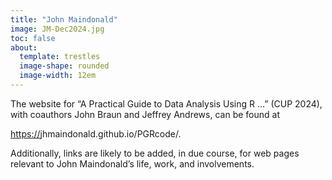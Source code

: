 ```yaml
---
title: "John Maindonald"
image: JM-Dec2024.jpg
toc: false
about: 
  template: trestles
  image-shape: rounded
  image-width: 12em
---
```


The website for "A Practical Guide to Data Analysis Using R ..." (CUP 2024), with coauthors John Braun and Jeffrey Andrews, can be found at

[https://](https://quarto.org/docs/websites){.uri}jhmaindonald.github.io/PGRcode/.

Additionally, links are likely to be added, in due course, for web pages relevant to John Maindonald's life, work, and involvements.
